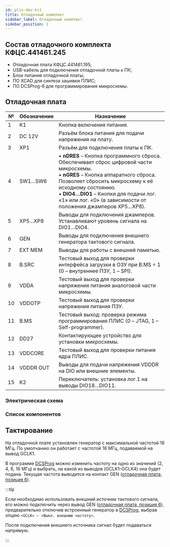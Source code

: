 ```yaml
---
id: plis-dev-kit
title: Отладочный комплект
sidebar_label: Отладочный комплект
sidebar_position: 1
---
```



## Состав отладочного комплекта КФЦС.441461.245

- Отладочная плата КФЦС.441461.195;
- USB-кабель для подключения отладочной платы к ПК;
- Блок питания отладочной платы;
- ПО XCAD для синтеза зашивки ПЛИС;
- ПО DCSProg-6 для программирования микросхемы.

## Отладочная плата

<DocumentFigure src="/img/5400ТС015/programming/plis-board-img.png" alt="Отладочная плата КФЦС.441461.195" caption="Отладочная плата КФЦС.441461.195" />

<table className="table docs-table">
  <thead>
    <tr>
      <th>№</th>
      <th>Обозначение</th>
      <th>Назначение</th>
    </tr>
  </thead>
  <tbody>
    <tr>
      <td>1</td>
      <td>K1</td>
      <td>Кнопка включения питания.</td>
    </tr>
    <tr>
      <td>2</td>
      <td>DC 12V</td>
      <td>Разъём блока питания для подачи напряжения на плату.</td>
    </tr>
    <tr>
      <td>3</td>
      <td>XP1</td>
      <td>Разъём для подключения платы к ПК.</td>
    </tr>
    <tr>
      <td>4</td>
      <td>SW1…SW6</td>
      <td>
        • <strong>nDRES</strong> – Кнопка программного сброса. Обеспечивает сброс цифровой части микросхемы.
        <br />• <strong>nGRES</strong> – Кнопка аппаратного сброса. Позволяет сбросить микросхему к её исходному состоянию.
        <br />• <strong>DIO4…DIO1</strong> – Кнопки для подачи лог. «1» или лог. «0» (в зависимости от положения джамперов XP5…XP8).
      </td>
    </tr>
    <tr>
      <td>5</td>
      <td>XP5…XP8</td>
      <td>Выводы для подключения джамперов. Устанавливают уровень сигнала на DIO1…DIO4.</td>
    </tr>
    <tr>
      <td>6</td>
      <td>GEN</td>
      <td>Выводы для подключения внешнего генератора тактового сигнала.</td>
    </tr>
    <tr>
      <td>7</td>
      <td>EXT MEM</td>
      <td>Выводы для работы с внешней памятью.</td>
    </tr>
    <tr>
      <td>8</td>
      <td>B.SRC</td>
      <td>Тестовый выход для проверки интерфейса загрузки в ОЗУ при B.MS = 1 (0 – внутреннее ПЗУ, 1 – SPI).</td>
    </tr>
    <tr>
      <td>9</td>
      <td>VDDA</td>
      <td>Тестовый выход для проверки напряжения питания аналоговой части микросхемы.</td>
    </tr>
    <tr>
      <td>10</td>
      <td>VDDOTP</td>
      <td>Тестовый выход для проверки напряжения питания ПЗУ.</td>
    </tr>
    <tr>
      <td>11</td>
      <td>B.MS</td>
      <td>Тестовый выход: проверка режима программирования ПЛИС (0 – JTAG, 1 – Self-programmer).</td>
    </tr>
    <tr>
      <td>12</td>
      <td>DD27</td>
      <td>Контактирующее устройство для установки микросхемы.</td>
    </tr>
    <tr>
      <td>13</td>
      <td>VDDCORE</td>
      <td>Тестовый выход для проверки питания ядра ПЛИС.</td>
    </tr>
    <tr>
      <td>14</td>
      <td>VDDDR OUT</td>
      <td>Выводы для подачи напряжения VDDDR на DIO или внешние элементы.</td>
    </tr>
    <tr>
      <td>15</td>
      <td>K2</td>
      <td>Переключатель: установка лог.1 на выводы DIO18…DIO11.</td>
    </tr>
  </tbody>
</table>

### Электрическая схема

<DocumentLink src="/files/5400TC015/dev-board-5400TC015.pdf" label="Электрическая схема отладочной платы КФЦС.441461.195" />

### Список компонентов
<DocumentLink src="/files/5400TC015/dev-board-components-5400TC015.pdf" label="Cписок компонентов отладочной платы КФЦС.441461.195" />


## Тактирование

На отладочной плате установлен генератор с максимальной частотой 16 МГц. По умолчанию он
работает с частотой 16 МГц, подаваемой на вывод GCLK1. 

В программе [DCSProg](/docs/5400TC015/programming/plis-dcsprog#gclk) можно изменить
частоту на одно из значений (2, 4, 8, 16 МГц) и выбрать, на какой из выводов (GCLK1–GCLK4) она будет
подана. Текущая частота выводится на контакт GEN ([отладочная плата, позиция 6](/docs/5400TC015/programming/plis-dev-kit#отладочная-плата)).

:::tip

Если необходимо использовать внешний источник тактового сигнала, его можно подключить через
вывод GEN ([отладочная плата, позиция 6](/docs/5400TC015/programming/plis-dev-kit#отладочная-плата)), предварительно отключив встроенный генератор в [DCSProg](/docs/5400TC015/programming/plis-dcsprog#gclk), выбрав опцию `«GCLK» – «Выкл. внешнюю частоту»`. 

После подключения внешнего источника сигнал будет подаваться напрямую.

:::

